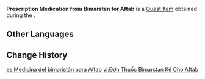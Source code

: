 {{Item Infobox
|id           = 101940
|image        = Item Parcel.png
|type         = Quest Items
|quality      = 
|description  = Medication prescribed for [[Aftab]]. Taker of this medication needs to practice a bland diet.
|source1      = ''[[Doctor's Orders]]''
|source2      = 
}}
'''Prescription Medication from Bimarstan for Aftab''' is a [[Quest Item]] obtained during the {{Quest|Doctor's Orders}}.
<!--
==Location==
<gallery>

</gallery>
-->
==Other Languages==
{{Other Languages
|default_hidden = 1
|en      = Prescription Medication from Bimarstan for Aftab
|zhs     = 「健康之家」给阿夫塔的处方药
|zhs_rm  = "Jiànkān zhī Jiā" Gěi Āfūtǎ de Chǔfāng-yào
|zht     = 「健康之家」給阿夫塔的處方藥
|zht_rm  = "Jiànkān zhī Jiā" Gěi Āfūtǎ de Chǔfāng-yào
|ja      = ビマリスタンがアフタブに出した処方薬
|ja_rm   = Bimarisutan ga Afutabu ni Dashita Shohou-yaku
|ko      = 「비마르스탄」에서 아프탑에게 처방한 약
|ko_rm   = "Bimareuseutan"eseo Apeutap-ege Cheobanghan Yak
|es      = Medicina del bimaristán para Aftab
|fr      = Ordonnance du Bimarestan pour Aftab
|ru      = Лекарство, прописанное Афтабу в Бимарстане
|th      = ยาตามใบสั่งที่ "Bimarstan" จ่ายให้กับ Aftab
|th_rm   = 
|vi      = Đơn Thuốc Bimarstan Kê Cho Aftab
|de      = Vom „Bimarstan“ verschriebene Medizin für Aftab
|id      = Resep Obat dari Bimarstan untuk Aftab
|pt      = Receita do Bimarstan para Aftab
|tr      = Bimarstan Tarafından Aftab'a Yazılan Reçeteli İlaç
|it      = Medicina prescritta dal Bimarstan per Aftab
}}

==Change History==
{{Change History|3.0}}

[[es:Medicina del bimaristán para Aftab]]
[[vi:Đơn Thuốc Bimarstan Kê Cho Aftab]]
